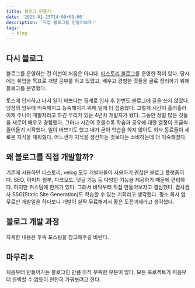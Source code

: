 ```yaml
---
title: 블로그 만들기
date: '2025-01-25T14:00+09:00'
description: '직접 블로그를 만들어보자!'
tags:
  - blog
---
```


## 다시 블로그

블로그를 운영하는 건 이번이 처음은 아니다.
[티스토리 블로그](https://yung-developer.tistory.com/)를 운영한 적이 있다.
당시에는 취업을 목표로 개발 공부를 하고 있었고, 배우고 경험한 것들을 글로 정리하기 위해 블로그를 운영했다.

토스에 입사하고 나서 일이 바쁘다는 핑계로 입사 후 한번도 블로그에 글을 쓰지 않았다.
당장의 업무에 익숙해지고 능숙해지기 위해 일에 더 집중했다.
그렇게 시간이 흘러흘러 이제 주니어 개발자라고 하긴 무리가 있는 4년차 개발자가 됐다.
그동안 정말 많은 것들을 새로이 배우고 경험했다.
그러나 시간이 흐를수록 학습과 공유에 대한 열정이 조금씩 줄어들기 시작했다.
일이 바쁘기도 했고 내가 굳이 학습을 하지 않아도 회사 동료들이 새로운 지식을 채워줬다.
어느샌가 지식을 생산하는 것보다는 소비하는데 더 익숙해졌다.

## 왜 블로그를 직접 개발할까?

기존에 사용하던 티스토리, velog 모두 개발자들이 사용하기 괜찮은 블로그 플랫폼이다.
SEO, 이미지 첨부, 다크모드, 댓글 기능 등 다양한 기능을 제공하기 때문에 편리하다.
하지만 커스텀에 한계가 있다.
그래서 바닥부터 직접 만들어보자고 결심했다.
겸사겸사 SSG(Static Site Generation)도 학습할 수 있는 기회라고 생각했다.
평소 회사 업무로만 개발일을 하다보니 개발이 살짝 무료해져서 좋은 도전과제라고 생각했다.

## 블로그 개발 과정

자세한 내용은 후속 포스팅을 참고해주길 바란다.

## 마무리ㅊ

처음부터 만들어가는 블로그인 만큼 아직 부족한 부분이 많다.
모든 프로젝트가 처음부터 완벽할 수 없듯이 천천히 가꿔보려고 한다.
